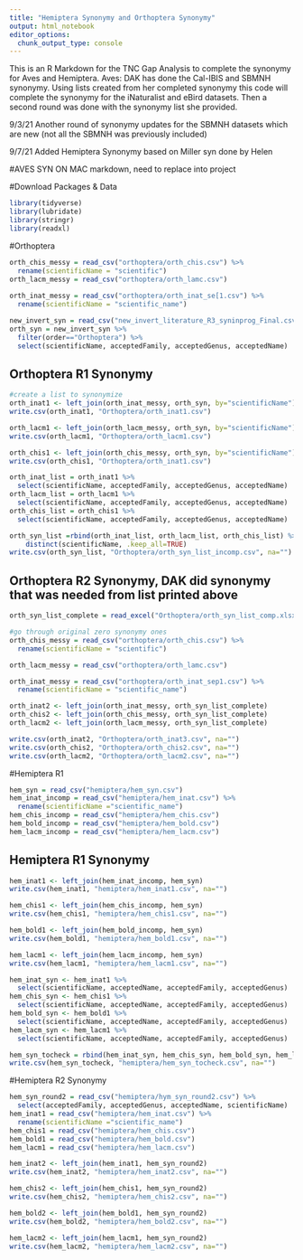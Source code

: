 ```yaml
---
title: "Hemiptera Synonymy and Orthoptera Synonymy"
output: html_notebook
editor_options: 
  chunk_output_type: console
---
```


This is an R Markdown for the TNC Gap Analysis to complete the synonymy for Aves and Hemiptera. Aves: DAK has done the Cal-IBIS and SBMNH synonymy. Using lists created from her completed synonymy this code will complete the synonymy for the iNaturalist and eBird datasets. Then a second round was done with the synonymy list she provided. 

9/3/21 Another round of synonymy updates for the SBMNH datasets which are new (not all the SBMNH was previously included)

9/7/21 Added Hemiptera Synonymy based on Miller syn done by Helen

#AVES SYN ON MAC markdown, need to replace into project

#Download Packages & Data
```r
library(tidyverse)
library(lubridate)
library(stringr)
library(readxl)
```

#Orthoptera
```r
orth_chis_messy = read_csv("orthoptera/orth_chis.csv") %>%
  rename(scientificName = "scientific")
orth_lacm_messy = read_csv("orthoptera/orth_lamc.csv") 
  
orth_inat_messy = read_csv("orthoptera/orth_inat_se[1.csv") %>%
  rename(scientificName = "scientific_name")

new_invert_syn = read_csv("new_invert_literature_R3_syninprog_Final.csv")
orth_syn = new_invert_syn %>%
  filter(order=="Orthoptera") %>% 
  select(scientificName, acceptedFamily, acceptedGenus, acceptedName)
```

## Orthoptera R1 Synonymy
```r
#create a list to synonymize 
orth_inat1 <- left_join(orth_inat_messy, orth_syn, by="scientificName")
write.csv(orth_inat1, "Orthoptera/orth_inat1.csv")

orth_lacm1 <- left_join(orth_lacm_messy, orth_syn, by="scientificName")
write.csv(orth_lacm1, "Orthoptera/orth_lacm1.csv")

orth_chis1 <- left_join(orth_chis_messy, orth_syn, by="scientificName")
write.csv(orth_chis1, "Orthoptera/orth_inat1.csv")

orth_inat_list = orth_inat1 %>% 
  select(scientificName, acceptedFamily, acceptedGenus, acceptedName)
orth_lacm_list = orth_lacm1 %>% 
  select(scientificName, acceptedFamily, acceptedGenus, acceptedName)
orth_chis_list = orth_chis1 %>% 
  select(scientificName, acceptedFamily, acceptedGenus, acceptedName)

orth_syn_list =rbind(orth_inat_list, orth_lacm_list, orth_chis_list) %>%
    distinct(scientificName, .keep_all=TRUE)
write.csv(orth_syn_list, "Orthoptera/orth_syn_list_incomp.csv", na="")
```

## Orthoptera R2 Synonymy, DAK did synonymy that was needed from list printed above
```r
orth_syn_list_complete = read_excel("Orthoptera/orth_syn_list_comp.xlsx")

#go through original zero synonymy ones
orth_chis_messy = read_csv("orthoptera/orth_chis.csv") %>%
  rename(scientificName = "scientific")

orth_lacm_messy = read_csv("orthoptera/orth_lamc.csv") 

orth_inat_messy = read_csv("orthoptera/orth_inat_sep1.csv") %>%
  rename(scientificName = "scientific_name")

orth_inat2 <- left_join(orth_inat_messy, orth_syn_list_complete)
orth_chis2 <- left_join(orth_chis_messy, orth_syn_list_complete)
orth_lacm2 <- left_join(orth_lacm_messy, orth_syn_list_complete)

write.csv(orth_inat2, "Orthoptera/orth_inat3.csv", na="")
write.csv(orth_chis2, "Orthoptera/orth_chis2.csv", na="")
write.csv(orth_lacm2, "Orthoptera/orth_lacm2.csv", na="")

```


#Hemiptera R1 
```r
hem_syn = read_csv("hemiptera/hem_syn.csv")
hem_inat_incomp = read_csv("hemiptera/hem_inat.csv") %>%
  rename(scientificName ="scientific_name")
hem_chis_incomp = read_csv("hemiptera/hem_chis.csv")
hem_bold_incomp = read_csv("hemiptera/hem_bold.csv")
hem_lacm_incomp = read_csv("hemiptera/hem_lacm.csv") 
```

## Hemiptera R1 Synonymy
```r
hem_inat1 <- left_join(hem_inat_incomp, hem_syn)
write.csv(hem_inat1, "hemiptera/hem_inat1.csv", na="")

hem_chis1 <- left_join(hem_chis_incomp, hem_syn)
write.csv(hem_chis1, "hemiptera/hem_chis1.csv", na="")

hem_bold1 <- left_join(hem_bold_incomp, hem_syn)
write.csv(hem_bold1, "hemiptera/hem_bold1.csv", na="")

hem_lacm1 <- left_join(hem_lacm_incomp, hem_syn)
write.csv(hem_lacm1, "hemiptera/hem_lacm1.csv", na="")

hem_inat_syn <- hem_inat1 %>%
  select(scientificName, acceptedName, acceptedFamily, acceptedGenus)
hem_chis_syn <- hem_chis1 %>%
  select(scientificName, acceptedName, acceptedFamily, acceptedGenus)
hem_bold_syn <- hem_bold1 %>%
  select(scientificName, acceptedName, acceptedFamily, acceptedGenus)
hem_lacm_syn <- hem_lacm1 %>%
  select(scientificName, acceptedName, acceptedFamily, acceptedGenus)

hem_syn_tocheck = rbind(hem_inat_syn, hem_chis_syn, hem_bold_syn, hem_lacm_syn)
write.csv(hem_syn_tocheck, "hemiptera/hem_syn_tocheck.csv", na="")
```

#Hemiptera R2 Synonymy
```r
hem_syn_round2 = read_csv("hemiptera/hym_syn_round2.csv") %>%
  select(acceptedFamily, acceptedGenus, acceptedName, scientificName)
hem_inat1 = read_csv("hemiptera/hem_inat.csv") %>%
  rename(scientificName ="scientific_name")
hem_chis1 = read_csv("hemiptera/hem_chis.csv")
hem_bold1 = read_csv("hemiptera/hem_bold.csv")
hem_lacm1 = read_csv("hemiptera/hem_lacm.csv") 

hem_inat2 <- left_join(hem_inat1, hem_syn_round2)
write.csv(hem_inat2, "hemiptera/hem_inat2.csv", na="")

hem_chis2 <- left_join(hem_chis1, hem_syn_round2)
write.csv(hem_chis2, "hemiptera/hem_chis2.csv", na="")

hem_bold2 <- left_join(hem_bold1, hem_syn_round2)
write.csv(hem_bold2, "hemiptera/hem_bold2.csv", na="")

hem_lacm2 <- left_join(hem_lacm1, hem_syn_round2)
write.csv(hem_lacm2, "hemiptera/hem_lacm2.csv", na="")

```